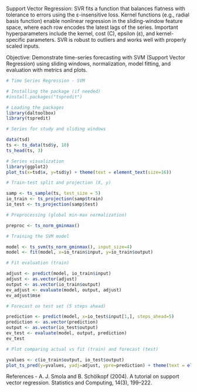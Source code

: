 Support Vector Regression: SVR fits a function that balances flatness with tolerance to errors using the ε-insensitive loss. Kernel functions (e.g., radial basis function) enable nonlinear regression in the sliding-window feature space, where each row encodes the latest lags of the series. Important hyperparameters include the kernel, cost (C), epsilon (ε), and kernel-specific parameters. SVR is robust to outliers and works well with properly scaled inputs.

Objective: Demonstrate time-series forecasting with SVM (Support Vector Regression) using sliding windows, normalization, model fitting, and evaluation with metrics and plots.

```r
# Time Series Regression - SVM

# Installing the package (if needed)
#install.packages("tspredit")
```

```r
# Loading the packages
library(daltoolbox)
library(tspredit) 
```

```r
# Series for study and sliding windows

data(tsd)
ts <- ts_data(tsd$y, 10)
ts_head(ts, 3)
```

```r
# Series visualization
library(ggplot2)
plot_ts(x=tsd$x, y=tsd$y) + theme(text = element_text(size=16))
```

```r
# Train-test split and projection (X, y)

samp <- ts_sample(ts, test_size = 5)
io_train <- ts_projection(samp$train)
io_test <- ts_projection(samp$test)
```

```r
# Preprocessing (global min-max normalization)

preproc <- ts_norm_gminmax()
```

```r
# Training the SVM model

model <- ts_svm(ts_norm_gminmax(), input_size=4)
model <- fit(model, x=io_train$input, y=io_train$output)
```

```r
# Fit evaluation (train)

adjust <- predict(model, io_train$input)
adjust <- as.vector(adjust)
output <- as.vector(io_train$output)
ev_adjust <- evaluate(model, output, adjust)
ev_adjust$mse
```

```r
# Forecast on test set (5 steps ahead)

prediction <- predict(model, x=io_test$input[1,], steps_ahead=5)
prediction <- as.vector(prediction)
output <- as.vector(io_test$output)
ev_test <- evaluate(model, output, prediction)
ev_test
```

```r
# Plot comparing actual vs fit (train) and forecast (test)

yvalues <- c(io_train$output, io_test$output)
plot_ts_pred(y=yvalues, yadj=adjust, ypre=prediction) + theme(text = element_text(size=16))
```

References
- A. J. Smola and B. Schölkopf (2004). A tutorial on support vector regression. Statistics and Computing, 14(3), 199–222.
